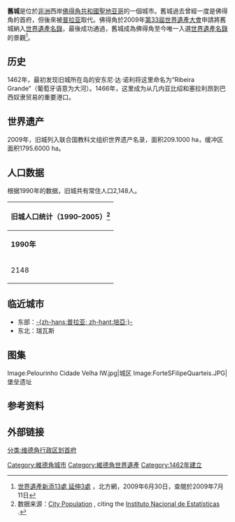 {{Infobox Settlement
<!--See the Table at Infobox Settlement for all fields and descriptions of usage-->
<!-- Basic info  ---------------->
|official_name          = 舊城
|other_name             =
|native_name            = ''Sidadi''
|settlement_type        = <!--For Town or Village (Leave blank for the default City)-->
<!-- images and maps  ----------->
|image_skyline          = 
|image_caption          = 
|pushpin_map            = Cape Verde<!-- the name of a location map as per http://en.wikipedia.org/wiki/Template:Location_map -->
|pushpin_map_caption    =
<!-- Location ------------------>
|subdivision_type       = 国家
|subdivision_name       = {{Flag|Cape Verde}}
|subdivision_type1      = 市政当局
|subdivision_name1      = [[聖地亞哥大里貝拉縣|聖地亞哥大里貝拉縣]] 
<!-- Area    --------------------->
|area_magnitude         = 
|unit_pref                =Imperial <!--Enter: Imperial, if Imperial (metric) is desired-->
<!-- Population   ----------------------->
|population_as_of               = 1990
|population_total               = 2148
}} 

'''舊城'''是位於[[非洲|非洲]]西岸[[佛得角共和國|佛得角共和國]][[聖地牙哥島_(佛得角)|聖地亚哥]]的一個城市。舊城過去曾經一度是佛得角的首府，但後來被[[普拉亚|普拉亚]]取代。佛得角於2009年[[世界遺產大會|第33屆世界遺產大會]]申請將舊城納入[[世界遺產名錄|世界遺產名錄]]，最後成功通過，舊城成為佛得角至今唯一入選[[世界遺產名錄|世界遺產名錄]]的景觀<ref>[http://tech.big5.enorth.com.cn/system/2009/06/30/004108656.shtml 世界遺產新添13處 延伸3處] {{Wayback|url=http://tech.big5.enorth.com.cn/system/2009/06/30/004108656.shtml |date=20160304185123 }}，北方網，2009年6月30日，查閱於2009年7月11日</ref>。

==历史==
1462年，最初发现旧城所在岛的安东尼·达·诺利将这里命名为“Ribeira Grande”（葡萄牙语意为大河）。1466年，这里成为从几内亚比绍和塞拉利昂到巴西奴隶贸易的重要港口。

==世界遗产==
{{世界遺産概要表
|site_img = Cidade_Velha_Pelourinho_square_b_2011.jpg
| site_img_capt = 舊城市區
| site_img_width = 350px
|zh_name = 旧城：大里贝拉历史中心
|en_name = Cidade Velha, Historic Centre of Ribeira Grande
|fr_name = Cidade Velha, centre historique de Ribeira Grande
| country = {{CPV}}
| Region = 非洲
|area = 209.1000 ha
|criterion_c = (2), (3), (6)
|rg_year = 2009年
|org_url=http://whc.unesco.org/en/list/1310
|ex_rg_year = 
|remarks = 
|}}
2009年，旧城列入联合国教科文组织世界遗产名录，面积209.1000 ha，缓冲区面积1795.6000 ha。

{{世界遗产基准|2|3|6}}

==人口数据==
根据1990年的数据，旧城共有常住人口2,148人。
{| class="wikitable"
! colspan="3" | 旧城人口统计（1990–2005）<ref>数据来源：[http://www.citypopulation.de/CapeVerde.html City Population] {{Wayback|url=http://www.citypopulation.de/CapeVerde.html |date=20081118142225 }}, citing the [http://www.ine.cv/index.aspx Instituto Nacional de Estatísticas] {{webarchive|url=https://web.archive.org/web/20081118142225/http://www.ine.cv/index.aspx |date=2008-11-18 }}.</ref>
|- style="background-color:#0000FF; color:#FFFFFF; text-align:center;"
| '''1990年''' 
| '''2000年''' 
| '''2005年''' 
|- style="text-align:center;"
| 2148
| —
| —
|}

==临近城市==
*东部：[[培亞|-{zh-hans:普拉亚; zh-hant:培亞;}-]]
*东北：瑞瓦斯

==图集==
<gallery>
Image:Pelourinho Cidade Velha IW.jpg|城区
Image:ForteSFilipeQuarteis.JPG|堡垒遗址
</gallery>

==参考资料==
{{reflist}}

==外部链接==
{{commonscat|Cidade Velha}}

{{維德角世界遺產}}
{{normdaten}}
{{DEFAULTSORT:Cidade Velha}}
[[Category:維德角城市|Category:維德角城市]]
[[Category:維德角世界遺產|Category:維德角世界遺產]]
[[Category:1462年建立|Category:1462年建立]]
[[分类:维德角行政区划首府|分类:维德角行政区划首府]]